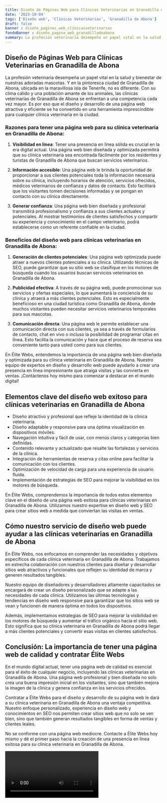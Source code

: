 ```yaml
---
title: Diseño de Páginas Web para Clínicas Veterinarias en Granadilla de Abona
date: '2023-10-04'
tags: ['Diseño web', 'Clínicas Veterinarias', 'Granadilla de Abona']
draft: false
banner : diseño_paginas_web_clínicasveterinarias
fondoBanner : diseño_pagina_web_granadilladeabona
summary: La profesión veterinaria desempeña un papel vital en la salud y bienestar de nuestras adoradas mascotas. Y en la pintoresca ciudad de Granadilla de Abona, ubicada en la maravillosa isla de Tenerife, no es diferente. Con su clima cálido y una población amante de los animales, las clínicas veterinarias de Granadilla de Abona se enfrentan a una competencia cada vez mayor. Es por eso que el diseño y desarrollo de una página web atractiva y eficiente se ha convertido en una herramienta imprescindible para cualquier clínica veterinaria en la ciudad.
---
```


## Diseño de Páginas Web para Clínicas Veterinarias en Granadilla de Abona

La profesión veterinaria desempeña un papel vital en la salud y bienestar de nuestras adoradas mascotas. Y en la pintoresca ciudad de Granadilla de Abona, ubicada en la maravillosa isla de Tenerife, no es diferente. Con su clima cálido y una población amante de los animales, las clínicas veterinarias de Granadilla de Abona se enfrentan a una competencia cada vez mayor. Es por eso que el diseño y desarrollo de una página web atractiva y eficiente se ha convertido en una herramienta imprescindible para cualquier clínica veterinaria en la ciudad.

### Razones para tener una página web para su clínica veterinaria en Granadilla de Abona:

1. **Visibilidad en línea**: Tener una presencia en línea sólida es crucial en la era digital actual. Una página web bien diseñada y optimizada permitirá que su clínica veterinaria sea encontrada fácilmente por los residentes y turistas de Granadilla de Abona que buscan servicios veterinarios.

2. **Información accesible**: Una página web le brinda la oportunidad de proporcionar a sus clientes potenciales toda la información necesaria sobre su clínica, incluyendo horarios de atención, servicios ofrecidos, médicos veterinarios de confianza y datos de contacto. Esto facilitará que los visitantes tomen decisiones informadas y se pongan en contacto con su clínica directamente.

3. **Generar confianza**: Una página web bien diseñada y profesional transmitirá profesionalismo y confianza a sus clientes actuales y potenciales. Al mostrar testimonios de clientes satisfechos y compartir su experiencia y conocimiento en el campo veterinario, podrá establecerse como un referente confiable en la ciudad.

### Beneficios del diseño web para clínicas veterinarias en Granadilla de Abona:

1. **Generación de clientes potenciales**: Una página web optimizada puede atraer a nuevos clientes potenciales a su clínica. Utilizando técnicas de SEO, puede garantizar que su sitio web se clasifique en los motores de búsqueda cuando los usuarios buscan servicios veterinarios en Granadilla de Abona.

2. **Publicidad efectiva**: A través de su página web, puede promocionar sus servicios y ofertas especiales, lo que aumentará la conciencia de su clínica y atraerá a más clientes potenciales. Esto es especialmente beneficioso en una ciudad turística como Granadilla de Abona, donde muchos visitantes pueden necesitar servicios veterinarios temporales para sus mascotas.

3. **Comunicación directa**: Una página web le permite establecer una comunicación directa con sus clientes, ya sea a través de formularios de contacto, chat en vivo o incluso la posibilidad de programar citas en línea. Esto facilita la comunicación y hace que el proceso de reserva sea conveniente tanto para usted como para sus clientes.

En Élite Webs, entendemos la importancia de una página web bien diseñada y optimizada para su clínica veterinaria en Granadilla de Abona. Nuestro equipo de expertos en diseño y desarrollo web puede ayudarlo a crear una presencia en línea impresionante que atraiga visitas y las convierta en ventas. ¡Contáctenos hoy mismo para comenzar a destacar en el mundo digital!

<GifSeo />

<Cta />

## Elementos clave del diseño web exitoso para clínicas veterinarias en Granadilla de Abona

- Diseño atractivo y profesional que refleje la identidad de la clínica veterinaria.
- Diseño adaptable y responsive para una óptima visualización en dispositivos móviles.
- Navegación intuitiva y fácil de usar, con menús claros y categorías bien definidas.
- Contenido relevante y actualizado que resalte las fortalezas y servicios de la clínica.
- Integración de herramientas de reserva y citas online para facilitar la comunicación con los clientes.
- Optimización de velocidad de carga para una experiencia de usuario fluida.
- Implementación de estrategias de SEO para mejorar la visibilidad en los motores de búsqueda.

En Élite Webs, comprendemos la importancia de todos estos elementos clave en el diseño de una página web exitosa para clínicas veterinarias en Granadilla de Abona. Utilizamos nuestro expertise en diseño web y SEO para crear sitios web a medida que conviertan las visitas en ventas.

## Cómo nuestro servicio de diseño web puede ayudar a las clínicas veterinarias en Granadilla de Abona

En Élite Webs, nos enfocamos en comprender las necesidades y objetivos específicos de cada clínica veterinaria en Granadilla de Abona. Trabajamos en estrecha colaboración con nuestros clientes para diseñar y desarrollar sitios web atractivos y funcionales que reflejen su identidad de marca y generen resultados tangibles.

Nuestro equipo de diseñadores y desarrolladores altamente capacitados se encargará de crear un diseño personalizado que se adapte a las necesidades de cada clínica. Utilizamos las últimas tecnologías y tendencias en diseño web responsive para garantizar que los sitios web se vean y funcionen de manera óptima en todos los dispositivos.

Además, implementamos estrategias de SEO para mejorar la visibilidad en los motores de búsqueda y aumentar el tráfico orgánico hacia el sitio web. Esto significa que su clínica veterinaria en Granadilla de Abona podrá llegar a más clientes potenciales y convertir esas visitas en clientes satisfechos.

## Conclusión: La importancia de tener una página web de calidad y contratar Élite Webs

En el mundo digital actual, tener una página web de calidad es esencial para el éxito de cualquier negocio, incluyendo las clínicas veterinarias en Granadilla de Abona. Una página web profesional y bien diseñada no solo crea una buena impresión inicial en los visitantes, sino que también mejora la imagen de la clínica y genera confianza en los servicios ofrecidos.

Contratar a Élite Webs para el diseño y desarrollo de su página web le dará a su clínica veterinaria en Granadilla de Abona una ventaja competitiva. Nuestro enfoque personalizado, experiencia en diseño web y conocimientos en SEO nos permiten crear sitios web que no solo se ven bien, sino que también generan resultados tangibles en forma de ventas y clientes leales.

No se conforme con una página web mediocre. Contacte a Élite Webs hoy mismo y dé el primer paso hacia la creación de una presencia en línea exitosa para su clínica veterinaria en Granadilla de Abona.

<Video />

<CtaBot job='Clínicas Veterinarias' city='Granadilla de Abona'/>

<Gmaps query='Granadilla de Abona+españa+maps' />